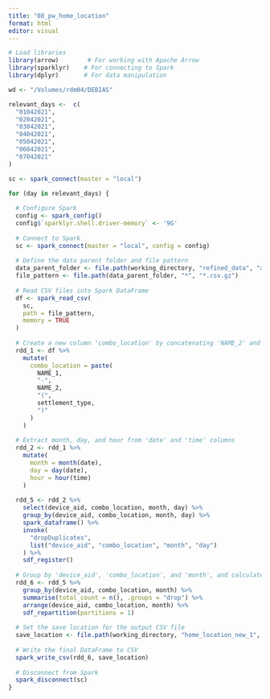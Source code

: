 ```yaml
---
title: "08_pw_home_location"
format: html
editor: visual
---
```


```r
# Load libraries
library(arrow)        # For working with Apache Arrow
library(sparklyr)    # For connecting to Spark
library(dplyr)       # For data manipulation
```

```r
wd <- "/Volumes/rdm04/DEBIAS"
```

```r
relevant_days <-  c(
  "01042021",
  "02042021",
  "03042021",
  "04042021",
  "05042021",
  "06042021",
  "07042021"
)

```

```r
sc <- spark_connect(master = "local")
```

```r
for (day in relevant_days) {
  
  # Configure Spark
  config <- spark_config()
  config$`sparklyr.shell.driver-memory` <- '9G'
  
  # Connect to Spark
  sc <- spark_connect(master = "local", config = config)
  
  # Define the data parent folder and file pattern
  data_parent_folder <- file.path(working_directory, "refined_data", "after_war", relevant_month)
  file_pattern <- file.path(data_parent_folder, "*", "*.csv.gz")
  
  # Read CSV files into Spark DataFrame
  df <- spark_read_csv(
    sc,
    path = file_pattern,
    memory = TRUE
  )
  
  # Create a new column 'combo_location' by concatenating 'NAME_2' and 'settlement_type'
  rdd_1 <- df %>% 
    mutate(
      combo_location = paste(
        NAME_1,
        "-",
        NAME_2,
        "(",
        settlement_type,
        ")"
      )
    )
  
  # Extract month, day, and hour from 'date' and 'time' columns
  rdd_2 <- rdd_1 %>% 
    mutate(
      month = month(date),
      day = day(date),
      hour = hour(time)
    )
  
  rdd_5 <- rdd_2 %>% 
    select(device_aid, combo_location, month, day) %>% 
    group_by(device_aid, combo_location, month, day) %>% 
    spark_dataframe() %>% 
    invoke(
      "dropDuplicates",
      list("device_aid", "combo_location", "month", "day")
    ) %>% 
    sdf_register()
  
  # Group by 'device_aid', 'combo_location', and 'month', and calculate the total count
  rdd_6 <- rdd_5 %>% 
    group_by(device_aid, combo_location, month) %>% 
    summarise(total_count = n(), .groups = "drop") %>% 
    arrange(device_aid, combo_location, month) %>% 
    sdf_repartition(partitions = 1)
  
  # Set the save location for the output CSV file
  save_location <- file.path(working_directory, "home_location_new_1", "after_war_new_2", relevant_month)
  
  # Write the final DataFrame to CSV
  spark_write_csv(rdd_6, save_location)
  
  # Disconnect from Spark
  spark_disconnect(sc)
}
```
